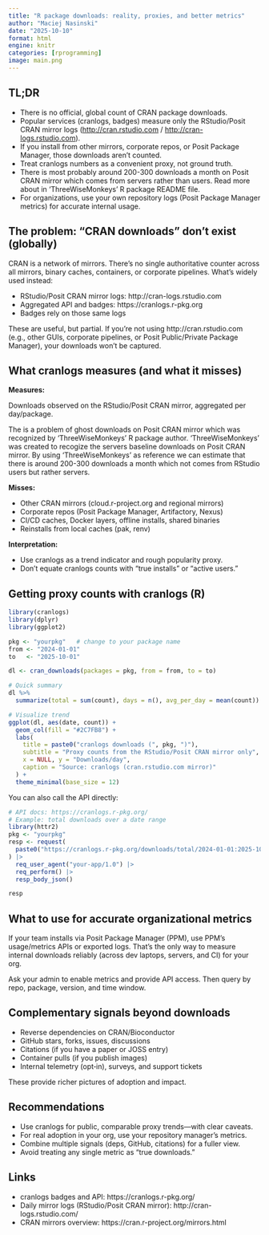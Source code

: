 ```yaml
---
title: "R package downloads: reality, proxies, and better metrics"
author: "Maciej Nasinski"
date: "2025-10-10"
format: html
engine: knitr
categories: [rprogramming]
image: main.png
---
```


## TL;DR

- There is no official, global count of CRAN package downloads.
- Popular services (cranlogs, badges) measure only the RStudio/Posit CRAN mirror logs ([http://cran.rstudio.com](http://cran.rstudio.com) / [http://cran-logs.rstudio.com](http://cran-logs.rstudio.com)).
- If you install from other mirrors, corporate repos, or Posit Package Manager, those downloads aren’t counted.
- Treat cranlogs numbers as a convenient proxy, not ground truth.
- There is most probably around 200-300 downloads a month on Posit CRAN mirror which comes from servers rather than users. Read more about in 'ThreeWiseMonkeys' R package README file.
- For organizations, use your own repository logs (Posit Package Manager metrics) for accurate internal usage.

## The problem: “CRAN downloads” don’t exist (globally)

CRAN is a network of mirrors. There’s no single authoritative counter across all mirrors, binary caches, containers, or corporate pipelines. What’s widely used instead:

- RStudio/Posit CRAN mirror logs: http://cran-logs.rstudio.com
- Aggregated API and badges: https://cranlogs.r-pkg.org
- Badges rely on those same logs

These are useful, but partial. If you’re not using http://cran.rstudio.com (e.g., other GUIs, corporate pipelines, or Posit Public/Private Package Manager), your downloads won’t be captured.

## What cranlogs measures (and what it misses)

**Measures:**

Downloads observed on the RStudio/Posit CRAN mirror, aggregated per day/package.

The is a problem of ghost downloads on Posit CRAN mirror which was recognized by 'ThreeWiseMonkeys' R package author. 'ThreeWiseMonkeys' was created to recogize the servers baseline downloads on Posit CRAN mirror. By using 'ThreeWiseMonkeys' as reference we can estimate that there is around 200-300 downloads a month which not comes from RStudio users but rather servers.

**Misses:**

  - Other CRAN mirrors (cloud.r-project.org and regional mirrors)
  - Corporate repos (Posit Package Manager, Artifactory, Nexus)
  - CI/CD caches, Docker layers, offline installs, shared binaries
  - Reinstalls from local caches (pak, renv)

**Interpretation:**

- Use cranlogs as a trend indicator and rough popularity proxy.
- Don’t equate cranlogs counts with “true installs” or “active users.”

## Getting proxy counts with cranlogs (R)

```r
library(cranlogs)
library(dplyr)
library(ggplot2)

pkg <- "yourpkg"   # change to your package name
from <- "2024-01-01"
to   <- "2025-10-01"

dl <- cran_downloads(packages = pkg, from = from, to = to)

# Quick summary
dl %>% 
  summarize(total = sum(count), days = n(), avg_per_day = mean(count))

# Visualize trend
ggplot(dl, aes(date, count)) +
  geom_col(fill = "#2C7FB8") +
  labs(
    title = paste0("cranlogs downloads (", pkg, ")"),
    subtitle = "Proxy counts from the RStudio/Posit CRAN mirror only",
    x = NULL, y = "Downloads/day",
    caption = "Source: cranlogs (cran.rstudio.com mirror)"
  ) +
  theme_minimal(base_size = 12)
```

You can also call the API directly:

```r
# API docs: https://cranlogs.r-pkg.org/
# Example: total downloads over a date range
library(httr2)
pkg <- "yourpkg"
resp <- request(
  paste0("https://cranlogs.r-pkg.org/downloads/total/2024-01-01:2025-10-01/", pkg)
) |>
  req_user_agent("your-app/1.0") |>
  req_perform() |>
  resp_body_json()

resp
```

## What to use for accurate organizational metrics

If your team installs via Posit Package Manager (PPM), use PPM’s usage/metrics APIs or exported logs. That’s the only way to measure internal downloads reliably (across dev laptops, servers, and CI) for your org.

Ask your admin to enable metrics and provide API access. Then query by repo, package, version, and time window.

## Complementary signals beyond downloads

- Reverse dependencies on CRAN/Bioconductor
- GitHub stars, forks, issues, discussions
- Citations (if you have a paper or JOSS entry)
- Container pulls (if you publish images)
- Internal telemetry (opt‑in), surveys, and support tickets

These provide richer pictures of adoption and impact.

## Recommendations

- Use cranlogs for public, comparable proxy trends—with clear caveats.
- For real adoption in your org, use your repository manager’s metrics.
- Combine multiple signals (deps, GitHub, citations) for a fuller view.
- Avoid treating any single metric as “true downloads.”

## Links

- cranlogs badges and API: https://cranlogs.r-pkg.org/
- Daily mirror logs (RStudio/Posit CRAN mirror): http://cran-logs.rstudio.com/
- CRAN mirrors overview: https://cran.r-project.org/mirrors.html
